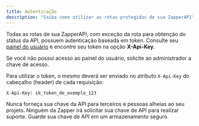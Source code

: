 ```yaml
---
title: Autenticação
description: "Saiba como utilizar as rotas protegidas de sua ZapperAPI"
---
```


Todas as rotas de sua ZapperAPI, com exceção da rota para obtenção do status da 
API, possuem autenticação baseada em token. Consulte seu 
<a href="https://app.zapperapi.com/dash">painel do usuário</a> e encontre seu 
token na opção **X-Api-Key**.

Se você não possui acesso ao painel do usuário, solicite ao administrador a chave de acesso.

Para utilizar o token, o mesmo deverá ser enviado no atributo `X-Api-Key` do 
cabeçalho (header) de cada requisição:

```
X-Api-Key: sk_token_de_exemplo_123
```

<Card title="‼️ ATENÇÃO">
Nunca forneça sua chave da API para terceiros e pessoas alheias ao seu projeto. 
Ninguém da Zapper irá solicitar sua chave de API para realizar suporte. Guarde 
sua chave de API em um armazenamento seguro.
</Card>
